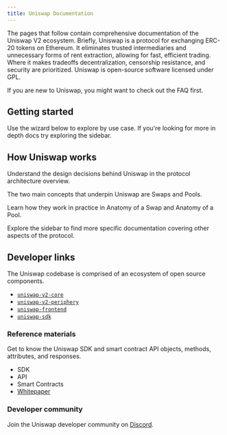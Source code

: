 ```yaml
---
title: Uniswap Documentation
---
```


The pages that follow contain comprehensive documentation of the Uniswap V2 ecosystem. Briefly, Uniswap is a protocol for exchanging ERC-20 tokens on Ethereum. It eliminates trusted intermediaries and unnecessary forms of rent extraction, allowing for fast, efficient trading. Where it makes tradeoffs decentralization, censorship resistance, and security are prioritized. Uniswap is open-source software licensed under GPL.

If you are new to Uniswap, you might want to check out the <Link to="/faq">FAQ</Link> first. 

## Getting started

Use the wizard below to explore by use case. If you're looking for more in depth docs try exploring the sidebar.

<Wizard />

## How Uniswap works

Understand the design decisions behind Uniswap in the <Link to="/docs/v2/protocol-overview/architecture/">protocol architecture</Link> overview.

The two main concepts that underpin Uniswap are <Link to="/docs/v2/swaps/overview">Swaps</Link> and <Link to="/docs/v2/pools/overview">Pools</Link>.

Learn how they work in practice in <Link to="/docs/v2/swaps/anatomy-of-a-swap">Anatomy of a Swap</Link> and <Link to="/docs/v2/pools/anatomy-of-a-pool">Anatomy of a Pool</Link>.

Explore the sidebar to find more specific documentation covering other aspects of the protocol.

## Developer links

The Uniswap codebase is comprised of an ecosystem of open source components.

- [`uniswap-v2-core`]()
- [`uniswap-v2-periphery`]()
- [`uniswap-frontend`]()
- [`uniswap-sdk`]()


### Reference materials

Get to know the Uniswap SDK and smart contract API objects, methods, attributes, and responses.


- <Link to="/docs/v2/SDK">SDK</Link>
- <Link to="/docs/v2/API">API</Link>
- <Link to="/docs/v2/smart-contracts">Smart Contracts</Link>
- [Whitepaper]()

### Developer community

Join the Uniswap developer community on [Discord]().
